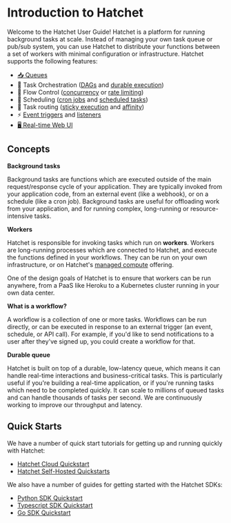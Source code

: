 
# Introduction to Hatchet

Welcome to the Hatchet User Guide! Hatchet is a platform for running background tasks at scale. Instead of managing your own task queue or pub/sub system, you can use Hatchet to distribute your functions between a set of workers with minimal configuration or infrastructure. Hatchet supports the following features:

- [📥 Queues](./your-first-task)
- 🎻 Task Orchestration ([DAGs](./dags) and [durable execution](./durable-execution))
- 🚦 Flow Control ([concurrency](./concurrency) or [rate limiting](./rate-limits))
- 📅 Scheduling ([cron jobs](./cron-runs) and [scheduled tasks](./scheduled-runs))
- 🚏 Task routing ([sticky execution](./sticky-assignment) and [affinity](./worker-affinity))
- ⚡️ [Event triggers](./run-on-event) and [listeners](./durable-execution)
- [🖥️ Real-time Web UI](https://cloud.onhatchet.run)

## Concepts

**Background tasks**

Background tasks are functions which are executed outside of the main request/response cycle of your application. They are typically invoked from your application code, from an external event (like a webhook), or on a schedule (like a cron job). Background tasks are useful for offloading work from your application, and for running complex, long-running or resource-intensive tasks.

**Workers**

Hatchet is responsible for invoking tasks which run on **workers**. Workers are long-running processes which are connected to Hatchet, and execute the functions defined in your workflows. They can be run on your own infrastructure, or on Hatchet's [managed compute](./compute) offering.

One of the design goals of Hatchet is to ensure that workers can be run anywhere, from a PaaS like Heroku to a Kubernetes cluster running in your own data center.

**What is a workflow?**

A workflow is a collection of one or more tasks. Workflows can be run directly, or can be executed in response to an external trigger (an event, schedule, or API call). For example, if you'd like to send notifications to a user after they've signed up, you could create a workflow for that.

**Durable queue**

Hatchet is built on top of a durable, low-latency queue, which means it can handle real-time interactions and business-critical tasks. This is particularly useful if you're building a real-time application, or if you're running tasks which need to be completed quickly. It can scale to millions of queued tasks and can handle thousands of tasks per second. We are continuously working to improve our throughput and latency.

## Quick Starts

We have a number of quick start tutorials for getting up and running quickly with Hatchet:

- [Hatchet Cloud Quickstart](hatchet-cloud-quickstart)
- [Hatchet Self-Hosted Quickstarts](https://docs.hatchet.run/self-hosting)

We also have a number of guides for getting started with the Hatchet SDKs:

- [Python SDK Quickstart](https://github.com/hatchet-dev/hatchet-python-quickstart)
- [Typescript SDK Quickstart](https://github.com/hatchet-dev/hatchet-typescript-quickstart)
- [Go SDK Quickstart](https://github.com/hatchet-dev/hatchet-go-quickstart)
